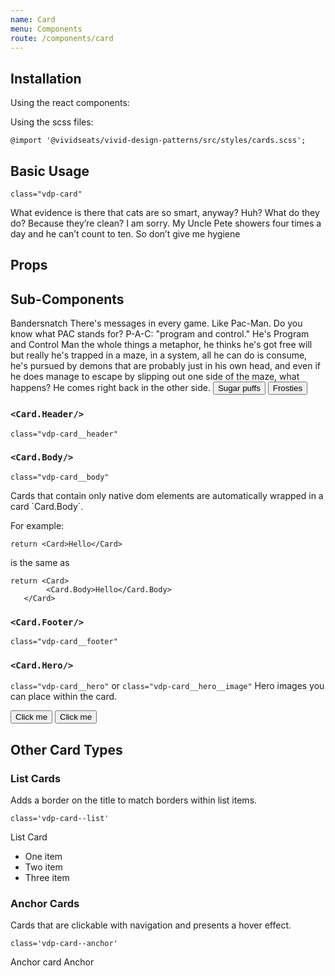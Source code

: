 ```yaml
---
name: Card
menu: Components
route: /components/card
---
```



## Installation

Using the react components:


Using the scss files:

    @import '@vividseats/vivid-design-patterns/src/styles/cards.scss';

## Basic Usage

`class="vdp-card"`

<Playground>
    <Card>
        <p className="vdp-type-body1">
            What evidence is there that cats are so smart, anyway? Huh? What do they do? Because they’re clean? I am sorry. My Uncle Pete
            showers four times a day and he can’t count to ten. So don’t give me hygiene
        </p>
    </Card>
</Playground>

## Props

<Props of={Card} />

## Sub-Components

<Playground>
    <Card>
        <Card.Header>
            <Headline importance={6}>Bandersnatch</Headline>
        </Card.Header>
        <Card.Body>
            <BodyText>
                There's messages in every game. Like Pac-Man. Do you know what PAC stands for? P-A-C: "program and control." He's Program
                and Control Man the whole things a metaphor, he thinks he's got free will but really he's trapped in a maze, in a system,
                all he can do is consume, he's pursued by demons that are probably just in his own head, and even if he does manage to
                escape by slipping out one side of the maze, what happens? He comes right back in the other side.
            </BodyText>
        </Card.Body>
        <Card.Footer>
            <Button importance="text" muted>
                Sugar puffs
            </Button>
            <Button importance="text">Frosties</Button>
        </Card.Footer>
    </Card>
</Playground>

### `<Card.Header/>`

`class="vdp-card__header"`

<Props of={Card.Header} />

### `<Card.Body/>`

`class="vdp-card__body"`

<Props of={Card.Body}/>
Cards that contain only native dom elements are automatically wrapped in a card `Card.Body`.

For example:

    return <Card>Hello</Card>

is the same as

    return <Card>
            <Card.Body>Hello</Card.Body>
       </Card>

### `<Card.Footer/>`

`class="vdp-card__footer"`

<Props of={Card.Footer} />

### `<Card.Hero/>`

`class="vdp-card__hero"` or `class="vdp-card__hero__image"`
Hero images you can place within the card.

<Playground>
    <Card>
        <Card.Hero imageSrc="https://a.vsstatic.com/mobile/app/mlb/washington-nationals.jpg" alt="Washington Nationals Baseball Stadium" />
        <Card.Footer centered>
            <Button importance="text">Click me</Button>
            <Button importance="text" muted>
                Click me
            </Button>
        </Card.Footer>
    </Card>
</Playground>

<Props of={Card.Hero} />

## Other Card Types

### List Cards

Adds a border on the title to match borders within list items.

`class='vdp-card--list'`

<Playground>
    <Card type="list">
        <Card.Header>
            <Headline importance={6}>List Card</Headline>
        </Card.Header>
        <Card.Body>
            <ul>
                <li> One item </li>
                <li> Two item </li>
                <li> Three item </li>
            </ul>
        </Card.Body>
    </Card>
</Playground>

### Anchor Cards

Cards that are clickable with navigation and presents a hover effect.

`class='vdp-card--anchor'`

<Playground>
    <Card type="anchor" role="link">
        <Card.Header>
            <Headline importance={6}>Anchor card</Headline>
        </Card.Header>
        <Card.Body>Anchor</Card.Body>
    </Card>
</Playground>
